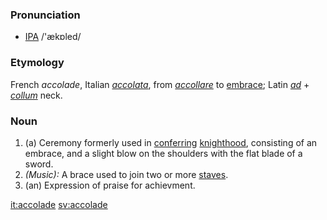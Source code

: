 ===Pronunciation===
* [[IPA]] /'ækɒled/

===Etymology===
French ''accolade'', Italian ''[[accolata]]'', from ''[[accollare]]'' to [[embrace]]; Latin ''[[ad]]'' + ''[[collum]]'' neck.
===Noun===
# (a) Ceremony formerly used in [[conferring]] [[knighthood]], consisting of an embrace, and a slight blow on the shoulders with the flat blade of a sword.
#''(Music):'' A brace used to join two or more [[staves]].
# (an) Expression of praise for achievment.

[[it:accolade]]
[[sv:accolade]]